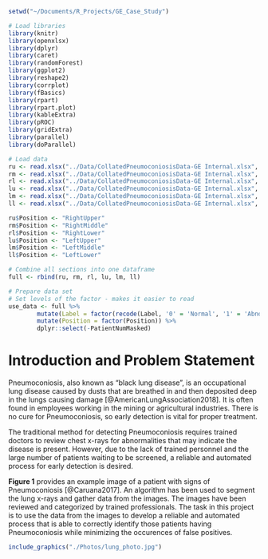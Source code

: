 ```r
setwd("~/Documents/R_Projects/GE_Case_Study")

# Load libraries
library(knitr)
library(openxlsx)
library(dplyr)
library(caret)
library(randomForest)
library(ggplot2)
library(reshape2)
library(corrplot)
library(fBasics)
library(rpart)
library(rpart.plot)
library(kableExtra)
library(pROC)
library(gridExtra)
library(parallel)
library(doParallel)

```

```r

# Load data
ru <- read.xlsx("../Data/CollatedPneumoconiosisData-GE Internal.xlsx", 1, colNames = TRUE)
rm <- read.xlsx("../Data/CollatedPneumoconiosisData-GE Internal.xlsx", 2, colNames = TRUE)
rl <- read.xlsx("../Data/CollatedPneumoconiosisData-GE Internal.xlsx", 3, colNames = TRUE)
lu <- read.xlsx("../Data/CollatedPneumoconiosisData-GE Internal.xlsx", 4, colNames = TRUE)
lm <- read.xlsx("../Data/CollatedPneumoconiosisData-GE Internal.xlsx", 5, colNames = TRUE)
ll <- read.xlsx("../Data/CollatedPneumoconiosisData-GE Internal.xlsx", 6, colNames = TRUE)

ru$Position <- "RightUpper"
rm$Position <- "RightMiddle"
rl$Position <- "RightLower"
lu$Position <- "LeftUpper"
lm$Position <- "LeftMiddle"
ll$Position <- "LeftLower"

# Combine all sections into one dataframe
full <- rbind(ru, rm, rl, lu, lm, ll)

# Prepare data set
# Set levels of the factor - makes it easier to read
use_data <- full %>%
        mutate(Label = factor(recode(Label, '0' = 'Normal', '1' = 'Abnormal'))) %>%
        mutate(Position = factor(Position)) %>% 
        dplyr::select(-PatientNumMasked)

```

# Introduction and Problem Statement

Pneumoconiosis, also known as "black lung disease", is an occupational lung disease caused by dusts that are breathed in and then deposited deep in the lungs causing damage [@AmericanLungAssociation2018]. It is often found in employees working in the mining or agricultural industries. There is no cure for Pneumoconiosis, so early detection is vital for proper treatment. 

The traditional method for detecting Pneumoconiosis requires trained doctors to review chest x-rays for abnormalities that may indicate the disease is present. However, due to the lack of trained personnel and the large number of patients waiting to be screened, a reliable and automated process for early detection is desired.

 __Figure 1__ provides an example image of a patient with signs of Pneumoconiosis [@Caruana2017]. An algorithm has been used to segment the lung x-rays and gather data from the images. The images have been reviewed and categorized by trained professionals. The task in this project is to use the data from the images to develop a reliable and automated process that is able to correctly identify those patients having Pneumoconiosis while minimizing the occurences of false positives.

```r

include_graphics("./Photos/lung_photo.jpg")

```
